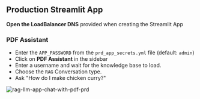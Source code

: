 ## Production Streamlit App

**Open the LoadBalancer DNS** provided when creating the Streamlit App

### PDF Assistant

- Enter the `APP_PASSWORD` from the `prd_app_secrets.yml` file (default: `admin`)
- Click on **PDF Assistant** in the sidebar
- Enter a username and wait for the knowledge base to load.
- Choose the `RAG` Conversation type.
- Ask "How do I make chicken curry?"

![rag-llm-app-chat-with-pdf-prd](/images/rag-llm-app-chat-with-pdf-prd.png)
